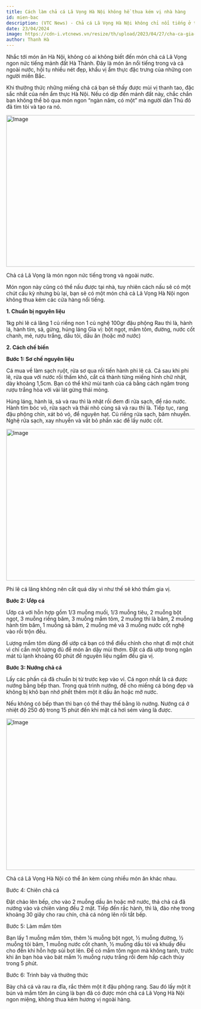 ```yaml
---
title: Cách làm chả cá Lã Vọng Hà Nội không hề thua kém vị nhà hàng
id: mien-bac
description: (VTC News) - Chả cá Lã Vọng Hà Nội không chỉ nổi tiếng ở trong nước mà còn vang danh sang nhiều vùng đất khác trên thế giới.
date: 23/04/2024
image: https://cdn-i.vtcnews.vn/resize/th/upload/2023/04/27/cha-ca-gia-nguyen-23252390.jpg
author: Thanh Hà
---
```


Nhắc tới món ăn Hà Nội, không có ai không biết đến món chả cá Lã Vọng ngon nức tiếng mảnh đất Hà Thành. Đây là món ăn nổi tiếng trong và cả ngoài nước, hội tụ nhiều nét đẹp, khẩu vị ẩm thực đặc trưng của những con người miền Bắc.

Khi thưởng thức những miếng chả cá bạn sẽ thấy được mùi vị thanh tao, đặc sắc nhất của nền ẩm thực Hà Nội. Nếu có dịp đến mảnh đất này, chắc chắn bạn không thể bỏ qua món ngon “ngàn năm, có một” mà người dân Thủ đô đã tìm tòi và tạo ra nó.

<img
	className="!w-full"
	src="https://cdn-i.vtcnews.vn/resize/th/upload/2023/04/27/cha-ca-gia-nguyen-23252390.jpg"
	width="718"
	height="404"
	alt="Image"
/>

Chả cá Lã Vọng là món ngon nức tiếng trong và ngoài nước.

Món ngon này cũng có thể nấu được tại nhà, tuy nhiên cách nấu sẽ có một chút cầu kỳ nhưng bù lại, bạn sẽ có một món chả cả Lã Vọng Hà Nội ngon không thua kém các cửa hàng nổi tiếng.

**1. Chuẩn bị nguyên liệu**

1kg phi lê cá lăng
1 củ riềng non
1 củ nghệ
100gr đậu phộng
Rau thì là, hành lá, hành tím, sả, gừng, húng láng
Gia vị: bột ngọt, mắm tôm, đường, nước cốt chanh, mẻ, rượu trắng, dầu tỏi, dầu ăn (hoặc mỡ nước)

**2. Cách chế biến**

**Bước 1: Sơ chế nguyên liệu**

Cá mua về làm sạch ruột, rửa sơ qua rồi tiến hành phi lê cá. Cá sau khi phi lê, rửa qua với nước rồi thấm khô, cắt cá thành từng miếng hình chữ nhật, dày khoảng 1,5cm. Bạn có thể khử mùi tanh của cá bằng cách ngâm trong rượu trắng hòa với vài lát gừng thái mỏng.

Húng láng, hành lá, sả và rau thì là nhặt rồi đem đi rửa sạch, để ráo nước. Hành tím bóc vỏ, rửa sạch và thái nhỏ cùng sả và rau thì là. Tiếp tục, rang đậu phộng chín, xát bỏ vỏ, để nguyên hạt. Củ riềng rửa sạch, băm nhuyễn. Nghệ rửa sạch, xay nhuyễn và vắt bỏ phần xác để lấy nước cốt.

<img
	className="!w-full"
	src="https://cdn-i.vtcnews.vn/resize/th/upload/2023/04/27/cha-ca-la-vong-1200x800-23252437.jpg"
	width="718"
	height="404"
	alt="Image"
/>

Phi lê cá lăng không nên cắt quá dày vì như thế sẽ khó thấm gia vị.

**Bước 2: Ướp cá**

Ướp cá với hỗn hợp gồm 1/3 muỗng muối, 1/3 muỗng tiêu, 2 muỗng bột ngọt, 3 muỗng riềng băm, 3 muỗng mắm tôm, 2 muỗng thì là băm, 2 muỗng hành tím băm, 1 muỗng sả băm, 2 muỗng mẻ và 3 muỗng nước cốt nghệ vào rồi trộn đều.

Lượng mắm tôm dùng để ướp cá bạn có thể điều chỉnh cho nhạt đi một chút vì chỉ cần một lượng đủ để món ăn dậy mùi thơm. Đặt cá đã ướp trong ngăn mát tủ lạnh khoảng 60 phút để nguyên liệu ngấm đều gia vị.

**Bước 3: Nướng chả cá**

Lấy các phần cá đã chuẩn bị từ trước kẹp vào vỉ. Cá ngon nhất là cá được nướng bằng bếp than. Trong quá trình nướng, để cho miếng cá bóng đẹp và không bị khô bạn nhớ phết thêm một ít dầu ăn hoặc mỡ nước.

Nếu không có bếp than thì bạn có thể thay thế bằng lò nướng. Nướng cá ở nhiệt độ 250 độ trong 15 phút đến khi mặt cá hơi sém vàng là được.

<img
	className="!w-full"
	src="https://cdn-i.vtcnews.vn/resize/th/upload/2023/04/27/quan-cha-ca-la-vong-ha-noi-cha-ca-gia-nguyen-tran-khat-chan-23253848.jpg"
	width="718"
	height="404"
	alt="Image"
/>

Chả cá Lã Vọng Hà Nội có thể ăn kèm cùng nhiều món ăn khác nhau.

Bước 4: Chiên chả cá

Đặt chảo lên bếp, cho vào 2 muỗng dầu ăn hoặc mỡ nước, thả chả cá đã nướng vào và chiên vàng đều 2 mặt. Tiếp đến rắc hành, thì là, đảo nhẹ trong khoảng 30 giây cho rau chín, chả cá nóng lên rồi tắt bếp.

Bước 5: Làm mắm tôm

Bạn lấy 1 muỗng mắm tôm, thêm ¼ muỗng bột ngọt, ½ muỗng đường, ½ muỗng tỏi băm, 1 muỗng nước cốt chanh, ½ muỗng dầu tỏi và khuấy đều cho đến khi hỗn hợp sủi bọt lên. Để có mắm tôm ngon mà không tanh, trước khi ăn bạn hòa vào bát mắm ½ muỗng rượu trắng rồi đem hấp cách thủy trong 5 phút.

Bước 6: Trình bày và thưởng thức

Bày chả cá và rau ra đĩa, rắc thêm một ít đậu phộng rang. Sau đó lấy một ít bún và mắm tôm ăn cùng là bạn đã có được món chả cá Lã Vọng Hà Nội ngon miệng, không thua kém hương vị ngoài hàng.
